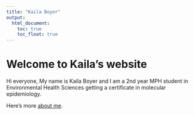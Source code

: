 ```yaml
---
title: "Kaila Boyer"
output: 
  html_document:
    toc: true
    toc_float: true
---
```


# Welcome to Kaila's website 

Hi everyone, My name is Kaila Boyer and I am a 2nd year MPH student in Environmental Health Sciences getting a certificate in molecular epidemiology. 


Here's more [about me](about-me.html).